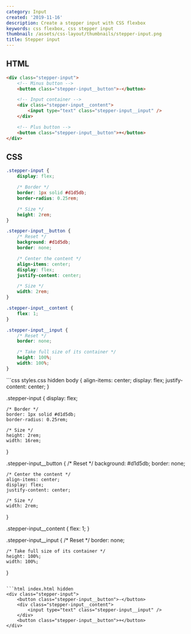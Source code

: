 ```yaml
---
category: Input
created: '2019-11-16'
description: Create a stepper input with CSS flexbox
keywords: css flexbox, css stepper input
thumbnail: /assets/css-layout/thumbnails/stepper-input.png
title: Stepper input
---
```


## HTML

```html
<div class="stepper-input">
    <!-- Minus button -->
    <button class="stepper-input__button">-</button>

    <!-- Input container -->
    <div class="stepper-input__content">
        <input type="text" class="stepper-input__input" />
    </div>

    <!-- Plus button -->
    <button class="stepper-input__button">+</button>
</div>
```

## CSS

```css
.stepper-input {
    display: flex;

    /* Border */
    border: 1px solid #d1d5db;
    border-radius: 0.25rem;

    /* Size */
    height: 2rem;
}

.stepper-input__button {
    /* Reset */
    background: #d1d5db;
    border: none;

    /* Center the content */
    align-items: center;
    display: flex;
    justify-content: center;

    /* Size */
    width: 2rem;
}

.stepper-input__content {
    flex: 1;
}

.stepper-input__input {
    /* Reset */
    border: none;

    /* Take full size of its container */
    height: 100%;
    width: 100%;
}
```

<Playground>
```css styles.css hidden
body {
    align-items: center;
    display: flex;
    justify-content: center;
}

.stepper-input {
    display: flex;

    /* Border */
    border: 1px solid #d1d5db;
    border-radius: 0.25rem;

    /* Size */
    height: 2rem;
    width: 16rem;
}

.stepper-input__button {
    /* Reset */
    background: #d1d5db;
    border: none;

    /* Center the content */
    align-items: center;
    display: flex;
    justify-content: center;

    /* Size */
    width: 2rem;
}

.stepper-input__content {
    flex: 1;
}

.stepper-input__input {
    /* Reset */
    border: none;

    /* Take full size of its container */
    height: 100%;
    width: 100%;
}
```

```html index.html hidden
<div class="stepper-input">
    <button class="stepper-input__button">-</button>
    <div class="stepper-input__content">
        <input type="text" class="stepper-input__input" />
    </div>
    <button class="stepper-input__button">+</button>
</div>
```
</Playground>

